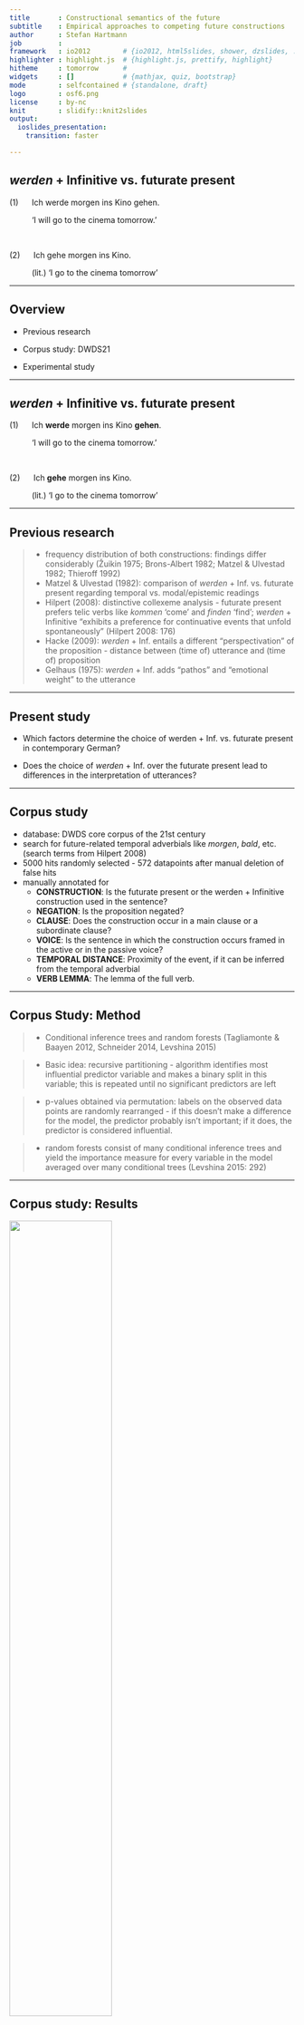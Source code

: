 ```yaml
---
title       : Constructional semantics of the future
subtitle    : Empirical approaches to competing future constructions
author      : Stefan Hartmann
job         : 
framework   : io2012        # {io2012, html5slides, shower, dzslides, ...}
highlighter : highlight.js  # {highlight.js, prettify, highlight}
hitheme     : tomorrow      # 
widgets     : []            # {mathjax, quiz, bootstrap}
mode        : selfcontained # {standalone, draft}
logo        : osf6.png
license     : by-nc
knit        : slidify::knit2slides
output:
  ioslides_presentation:
    transition: faster

---
```


## *werden* + Infinitive vs. futurate present

(1)&nbsp;&nbsp;&nbsp;&nbsp;&nbsp;&nbsp;Ich werde morgen ins Kino gehen.

&nbsp;&nbsp;&nbsp;&nbsp;&nbsp;&nbsp;&nbsp;&nbsp;&nbsp;&nbsp;'I will go to the cinema tomorrow.'
      
<br />


(2)&nbsp;&nbsp;&nbsp;&nbsp;&nbsp;&nbsp;Ich gehe morgen ins Kino.

&nbsp;&nbsp;&nbsp;&nbsp;&nbsp;&nbsp;&nbsp;&nbsp;&nbsp;&nbsp;(lit.) 'I go to the cinema tomorrow'

---

## Overview

- Previous research

- Corpus study: DWDS21

- Experimental study

---

## *werden* + Infinitive vs. futurate present

(1)&nbsp;&nbsp;&nbsp;&nbsp;&nbsp;&nbsp;Ich **werde** morgen ins Kino **gehen**.

&nbsp;&nbsp;&nbsp;&nbsp;&nbsp;&nbsp;&nbsp;&nbsp;&nbsp;&nbsp;'I will go to the cinema tomorrow.'
      
<br />


(2)&nbsp;&nbsp;&nbsp;&nbsp;&nbsp;&nbsp;Ich **gehe** morgen ins Kino.

&nbsp;&nbsp;&nbsp;&nbsp;&nbsp;&nbsp;&nbsp;&nbsp;&nbsp;&nbsp;(lit.) 'I go to the cinema tomorrow'

---

## Previous research

> - frequency distribution of both constructions: findings differ considerably (Žuikin 1975; Brons-Albert 1982; Matzel & Ulvestad 1982; Thieroff 1992)
> - Matzel & Ulvestad (1982): comparison of *werden* + Inf. vs. futurate present regarding temporal vs. modal/epistemic readings
> - Hilpert (2008): distinctive collexeme analysis - futurate present prefers telic verbs like *kommen* ‘come’ and *finden* ‘find’; *werden* + Infinitive “exhibits a preference for continuative events that unfold spontaneously” (Hilpert 2008: 176)
> - Hacke (2009): *werden* + Inf. entails a different "perspectivation" of the proposition - distance between (time of) utterance and (time of) proposition
> - Gelhaus (1975): *werden* + Inf. adds "pathos" and "emotional weight" to the utterance

---

## Present study

- Which factors determine the choice of werden + Inf. vs. futurate present in contemporary German?

- Does the choice of *werden* + Inf. over the futurate present lead to differences in the interpretation of utterances?

---

## Corpus study

- database: DWDS core corpus of the 21st century
- search for future-related temporal adverbials like *morgen*, *bald*, etc. (search terms from Hilpert 2008)
- 5000 hits randomly selected - 572 datapoints after manual deletion of false hits
- manually annotated for
  - **CONSTRUCTION**: Is the futurate present or the werden + Infinitive construction used in the sentence?
  - **NEGATION**: Is the proposition negated?
  - **CLAUSE**: Does the construction occur in a main clause or a subordinate clause?
  - **VOICE**: Is the sentence in which the construction occurs framed in the active or in the passive voice?
  - **TEMPORAL DISTANCE**: Proximity of the event, if it can be inferred from the temporal adverbial
  - **VERB LEMMA**: The lemma of the full verb.

---

## Corpus Study: Method

> - Conditional inference trees and random forests (Tagliamonte & Baayen 2012, Schneider 2014, Levshina 2015)

> - Basic idea: recursive partitioning - algorithm identifies most influential predictor variable and makes a binary split in this variable; this is repeated until no significant predictors are left

> - p-values obtained via permutation: labels on the observed data points are randomly rearranged - if this doesn't make a difference for the model, the predictor probably isn't important; if it does, the predictor is considered influential.

> - random forests consist of many conditional inference trees and yield the importance measure for every variable in the model averaged over many conditional trees (Levshina 2015: 292)

---

## Corpus study: Results

<img width=60% height=60% src="fig/tree5.png"></img>

---

## Corpus study: Results

<img width=65% height=65% src="fig/varimp3.png"></img>

---

## Interim conclusion: Corpus study

- TEMPORAL DISTANCE seems to make a difference: *werden* + Inf. preferred over futurate present when the sentence relates to the more distant future

- CLAUSE and VOICE as important formal predictors

- however: results are very preliminary at this point!

---

## Corpus study

- near vs. distant future

- near: up to 1 year or indefinite adverbials referring to the near future, e.g. *bald*, *demnächst*

- distant: > 1 year, indefinite adverbials referring to more distant future, e.g. *in ferner Zukunft*

```r
table1 <- tibble::tribble(
  ~'', ~near, ~distant, ~indefinite,
                                 "futurate present", "123",    "102",        "97",
                              "werden + Infinitive",  "60",     "96",        "94"
  )

require(knitr)
require(kableExtra)
kable_styling(
              kable(table1, digits = 3, row.names = FALSE, align = "c",
              caption = NULL, format = "html"),
        bootstrap_options = c("striped", "hover", "condensed"),
        position = "center", full_width = FALSE) 

```

---

## Experimental study

- inspired by experimental approaches to progressive vs. non-progressive framing in Dutch and German (Flecken & Gerwien 2013, Hartmann 2016)

- designed with *jsPsych* (de Leeuw 2016)

- focus on the construal of temporal distance

---

## Experimental study

<iframe src="../Projekte/werdenFutur/TenseExperiment/Exp/TempSurvey copy.html"></iframe>

---

## Experimental study: Results

- 94 volunteer participants (48 f, 38 m, 8 NA) 

- 17 participants had to be excluded (16 did not move the slider, 1 did not state German as their native language)

- analysis using mixed-effects modeling

---

## Experimental study: Results

- data were log-transformed and *z*-scored

<iframe src="https://hartmast.shinyapps.io/exp-app2/"></iframe>

---

## Experimental study: Results

<img width=60% height=60% src="fig/exp_results3.png"></img>

---

## Experimental study: Results

- Model definition: distance_estimate ~  adverbial + framing + (1 | subject) + (1 | proposition)

```r

my_tbl <- tibble::tribble(
                       ~'', ~Estimate, ~'Std. Error', ~df, ~'t-value',            ~'Pr(>|t|)',
            "(Intercept)",     -0.63,        0.17,  12,    -3.66,    "0.0032**",
         "adv: demnächst",     -0.16,        0.24,  12,    -0.68,      "0.5109",
  "adv: in naher Zukunft",      0.85,        0.24,  12,     3.52,    "0.0043**",
       "adv: eines Tages",      1.75,        0.24,  12,     7.15, "1.20E-05***",
          "framing: werden",      0.05,        0.03, 914,      1.5,      "0.1351"
  )

require(knitr)
require(kableExtra)
kable_styling(
              kable(my_tbl, digits = 3, row.names = FALSE, align = "c",
              caption = NULL, format = "html"),
        bootstrap_options = c("striped", "hover", "condensed"),
        position = "center", full_width = FALSE) 


```

---

## Conclusion

- *werden* + Infinitive and futurate present can be used exchangably to a considerable extent

- In language production, there seems to be a slight preference for *werden* + Inf. when referring to distant-future events

- In language comprehension, the use of *werden* + Infinitive does not seem to entail a difference in event construal (at least in the presence of a temporal adverbial)

---

## Outlook

- Both studies presented here limited to future-related utterances **with temporal adverbial**

- results can help understand important aspects of the semantics of both constructions - but for a fuller understanding, follow-up studies are needed

- follow-up corpus studies should take data **without** temporal adverbials into account and add the presence or absence of temporal adverbials as a further predictor

- follow-up experimental studies should use a more balanced set of propositions in their stimuli sentences

- also, a cross-linguistic approach seems desirable

--- {
 tpl: thankyou
}

## Thank You!

stefan1.hartmann[at]uni-bamberg.de